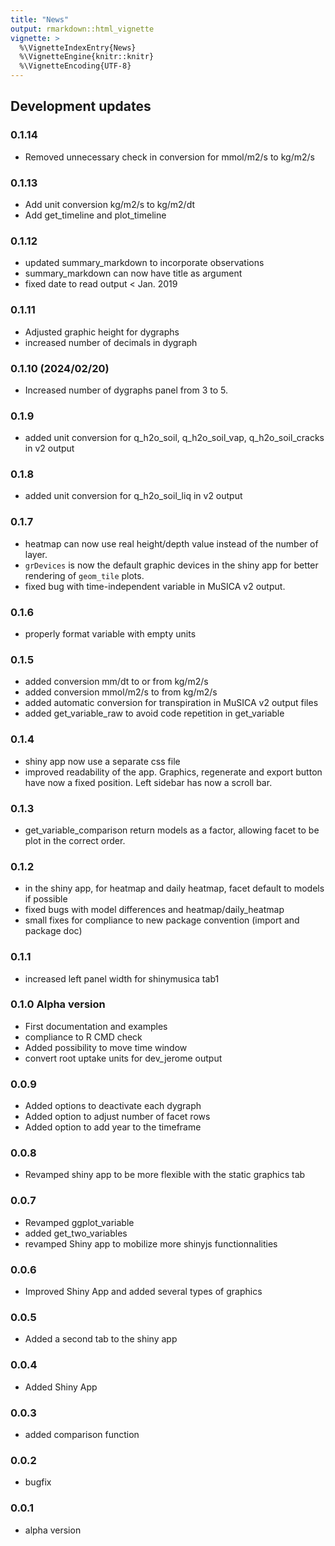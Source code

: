 ```yaml
---
title: "News"
output: rmarkdown::html_vignette
vignette: >
  %\VignetteIndexEntry{News}
  %\VignetteEngine{knitr::knitr}
  %\VignetteEncoding{UTF-8}
---
```


<link rel="stylesheet" href="https://use.fontawesome.com/releases/v5.0.13/css/all.css" integrity="sha384-DNOHZ68U8hZfKXOrtjWvjxusGo9WQnrNx2sqG0tfsghAvtVlRW3tvkXWZh58N9jp" crossorigin="anonymous">

## <i class="fas fa-code"></i> Development updates
### 0.1.14
  * Removed unnecessary check in conversion for mmol/m2/s to kg/m2/s

### 0.1.13
  * Add unit conversion kg/m2/s to kg/m2/dt
  * Add get_timeline and plot_timeline 
  
### 0.1.12
  * updated summary_markdown to incorporate observations
  * summary_markdown can now have title as argument
  * fixed date to read output < Jan. 2019

### 0.1.11
  * Adjusted graphic height for dygraphs
  * increased number of decimals in dygraph

### 0.1.10 (2024/02/20)
  * Increased number of dygraphs panel from 3 to 5.

### 0.1.9
  * added unit conversion for q_h2o_soil, q_h2o_soil_vap, q_h2o_soil_cracks in v2 output
  
### 0.1.8
  * added unit conversion for q_h2o_soil_liq in v2 output
  
### 0.1.7
  * heatmap can now use real height/depth value instead of the number of layer.
  * `grDevices` is now the default graphic devices in the shiny app for better 
  rendering of `geom_tile` plots.
  * fixed bug with time-independent variable in MuSICA v2 output.

### 0.1.6
  * properly format variable with empty units

### 0.1.5
  * added conversion mm/dt to or from kg/m2/s
  * added conversion mmol/m2/s to from kg/m2/s
  * added automatic conversion for transpiration in MuSICA v2 output files
  * added get_variable_raw to avoid code repetition in get_variable

### 0.1.4
  * shiny app now use a separate css file
  * improved readability of the app. Graphics, regenerate and export button have
  now a fixed position. Left sidebar has now a scroll bar.
  
### 0.1.3
  * get_variable_comparison return models as a factor, allowing facet to be plot 
  in the correct order.
  
### 0.1.2
  * in the shiny app, for heatmap and daily heatmap, facet default to models if possible
  * fixed bugs with model differences and heatmap/daily_heatmap
  * small fixes for compliance to new package convention (import and package doc)

### 0.1.1
  * increased left panel width for shinymusica tab1


### 0.1.0 Alpha version
  * First documentation and examples
  * compliance to R CMD check
  * Added possibility to move time window
  * convert root uptake units for dev_jerome output

### 0.0.9
  * Added options to deactivate each dygraph
  * Added option to adjust number of facet rows
  * Added option to add year to the timeframe

### 0.0.8
  * Revamped shiny app to be more flexible with the static graphics tab

### 0.0.7
  * Revamped ggplot_variable
  * added get_two_variables
  * revamped Shiny app to mobilize more shinyjs functionnalities

### 0.0.6
  * Improved Shiny App and added several types of graphics

### 0.0.5
  * Added a second tab to the shiny app
  
### 0.0.4
  * Added Shiny App
  
### 0.0.3
  * added comparison function
  
### 0.0.2 
  * bugfix
  
### 0.0.1 
  * alpha version